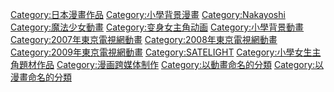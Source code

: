 {{noteTA
|G1=Shugo Chara!
}}
{{Catmore}}

{{DEFAULTSORT:Shugo Chara!}}
[[Category:日本漫畫作品|Category:日本漫畫作品]]
[[Category:小學背景漫畫|Category:小學背景漫畫]]
[[Category:Nakayoshi|Category:Nakayoshi]]
[[Category:魔法少女動畫|Category:魔法少女動畫]]
[[Category:变身女主角动画|Category:变身女主角动画]]
[[Category:小學背景動畫|Category:小學背景動畫]]
[[Category:2007年東京電視網動畫|Category:2007年東京電視網動畫]]
[[Category:2008年東京電視網動畫|Category:2008年東京電視網動畫]]
[[Category:2009年東京電視網動畫|Category:2009年東京電視網動畫]]
[[Category:SATELIGHT|Category:SATELIGHT]]
[[Category:小學女生主角題材作品|Category:小學女生主角題材作品]]
[[Category:漫画跨媒体制作|Category:漫画跨媒体制作]]
[[Category:以動畫命名的分類|Category:以動畫命名的分類]]
[[Category:以漫畫命名的分類|Category:以漫畫命名的分類]]